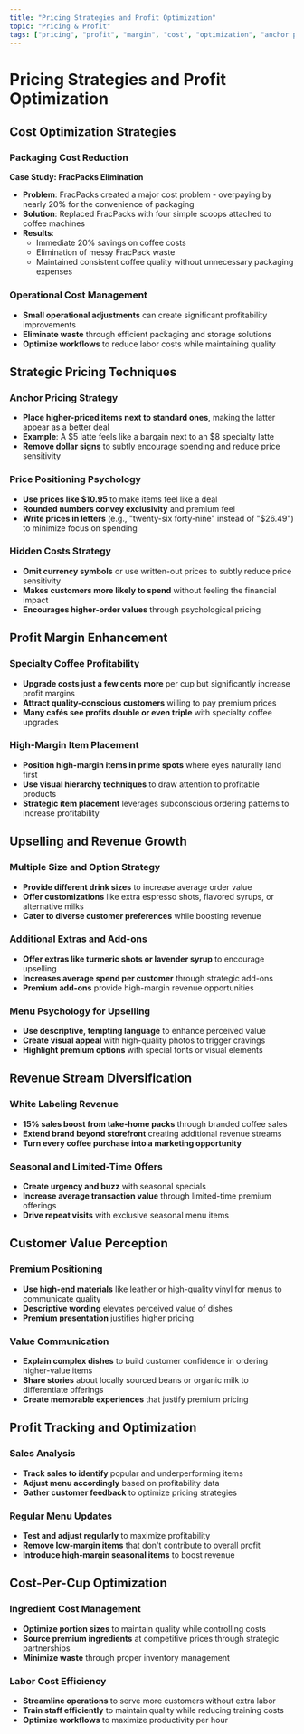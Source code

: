 ```yaml
---
title: "Pricing Strategies and Profit Optimization"
topic: "Pricing & Profit"
tags: ["pricing", "profit", "margin", "cost", "optimization", "anchor pricing", "upselling", "revenue"]
---
```


# Pricing Strategies and Profit Optimization

## Cost Optimization Strategies

### Packaging Cost Reduction
**Case Study: FracPacks Elimination**
- **Problem**: FracPacks created a major cost problem - overpaying by nearly 20% for the convenience of packaging
- **Solution**: Replaced FracPacks with four simple scoops attached to coffee machines
- **Results**: 
  - Immediate 20% savings on coffee costs
  - Elimination of messy FracPack waste
  - Maintained consistent coffee quality without unnecessary packaging expenses

### Operational Cost Management
- **Small operational adjustments** can create significant profitability improvements
- **Eliminate waste** through efficient packaging and storage solutions
- **Optimize workflows** to reduce labor costs while maintaining quality

## Strategic Pricing Techniques

### Anchor Pricing Strategy
- **Place higher-priced items next to standard ones**, making the latter appear as a better deal
- **Example**: A $5 latte feels like a bargain next to an $8 specialty latte
- **Remove dollar signs** to subtly encourage spending and reduce price sensitivity

### Price Positioning Psychology
- **Use prices like $10.95** to make items feel like a deal
- **Rounded numbers convey exclusivity** and premium feel
- **Write prices in letters** (e.g., "twenty-six forty-nine" instead of "$26.49") to minimize focus on spending

### Hidden Costs Strategy
- **Omit currency symbols** or use written-out prices to subtly reduce price sensitivity
- **Makes customers more likely to spend** without feeling the financial impact
- **Encourages higher-order values** through psychological pricing

## Profit Margin Enhancement

### Specialty Coffee Profitability
- **Upgrade costs just a few cents more** per cup but significantly increase profit margins
- **Attract quality-conscious customers** willing to pay premium prices
- **Many cafés see profits double or even triple** with specialty coffee upgrades

### High-Margin Item Placement
- **Position high-margin items in prime spots** where eyes naturally land first
- **Use visual hierarchy techniques** to draw attention to profitable products
- **Strategic item placement** leverages subconscious ordering patterns to increase profitability

## Upselling and Revenue Growth

### Multiple Size and Option Strategy
- **Provide different drink sizes** to increase average order value
- **Offer customizations** like extra espresso shots, flavored syrups, or alternative milks
- **Cater to diverse customer preferences** while boosting revenue

### Additional Extras and Add-ons
- **Offer extras like turmeric shots or lavender syrup** to encourage upselling
- **Increases average spend per customer** through strategic add-ons
- **Premium add-ons** provide high-margin revenue opportunities

### Menu Psychology for Upselling
- **Use descriptive, tempting language** to enhance perceived value
- **Create visual appeal** with high-quality photos to trigger cravings
- **Highlight premium options** with special fonts or visual elements

## Revenue Stream Diversification

### White Labeling Revenue
- **15% sales boost from take-home packs** through branded coffee sales
- **Extend brand beyond storefront** creating additional revenue streams
- **Turn every coffee purchase into a marketing opportunity**

### Seasonal and Limited-Time Offers
- **Create urgency and buzz** with seasonal specials
- **Increase average transaction value** through limited-time premium offerings
- **Drive repeat visits** with exclusive seasonal menu items

## Customer Value Perception

### Premium Positioning
- **Use high-end materials** like leather or high-quality vinyl for menus to communicate quality
- **Descriptive wording** elevates perceived value of dishes
- **Premium presentation** justifies higher pricing

### Value Communication
- **Explain complex dishes** to build customer confidence in ordering higher-value items
- **Share stories** about locally sourced beans or organic milk to differentiate offerings
- **Create memorable experiences** that justify premium pricing

## Profit Tracking and Optimization

### Sales Analysis
- **Track sales to identify** popular and underperforming items
- **Adjust menu accordingly** based on profitability data
- **Gather customer feedback** to optimize pricing strategies

### Regular Menu Updates
- **Test and adjust regularly** to maximize profitability
- **Remove low-margin items** that don't contribute to overall profit
- **Introduce high-margin seasonal items** to boost revenue

## Cost-Per-Cup Optimization

### Ingredient Cost Management
- **Optimize portion sizes** to maintain quality while controlling costs
- **Source premium ingredients** at competitive prices through strategic partnerships
- **Minimize waste** through proper inventory management

### Labor Cost Efficiency
- **Streamline operations** to serve more customers without extra labor
- **Train staff efficiently** to maintain quality while reducing training costs
- **Optimize workflows** to maximize productivity per hour

